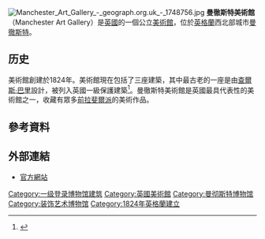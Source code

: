 [[File:Manchester_Art_Gallery_-_geograph.org.uk_-_1748756.jpg|thumb]]
'''曼徹斯特美術館'''（Manchester Art Gallery）是[[英國|英國]]的一個公立[[美術館|美術館]]，位於[[英格蘭|英格蘭]]西北部城市[[曼徹斯特|曼徹斯特]]。

==历史==
美術館創建於1824年。美術館現在包括了三座建築，其中最古老的一座是由[[查爾斯·巴里|查爾斯·巴里]]設計，被列入英國一級保護建築<ref name="EH">{{NHLE |num= 1282980|desc= City Art Gallery|accessdate= 1 May 2012}}</ref>。曼徹斯特美術館是英國最具代表性的美術館之一，收藏有眾多[[前拉斐爾派|前拉斐爾派]]的美術作品。

==參考資料==
{{reflist|1}}

==外部連結==
{{commons category|Manchester Art Gallery}}
*[http://www.manchestergalleries.org/ 官方網站] {{Wayback|url=http://www.manchestergalleries.org/ |date=20150810082244 }}

[[Category:一级登录博物馆建筑|Category:一级登录博物馆建筑]]
[[Category:英國美術館|Category:英國美術館]]
[[Category:曼彻斯特博物馆|Category:曼彻斯特博物馆]]
[[Category:装饰艺术博物馆|Category:装饰艺术博物馆]]
[[Category:1824年英格蘭建立|Category:1824年英格蘭建立]]